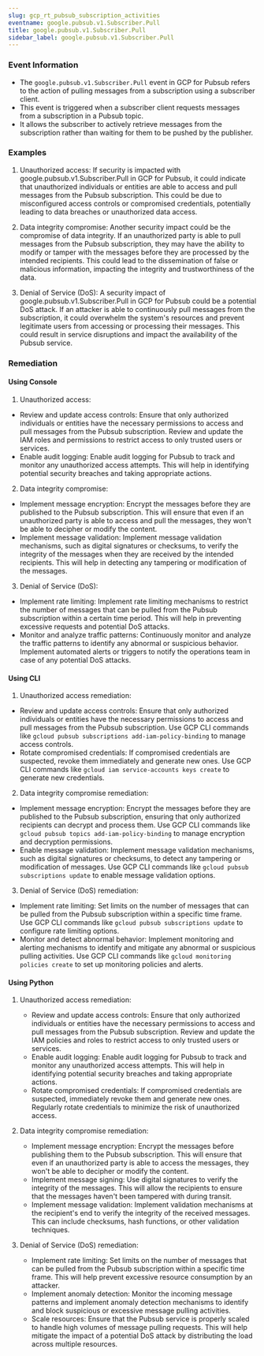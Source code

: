 ```yaml
--- 
slug: gcp_rt_pubsub_subscription_activities
eventname: google.pubsub.v1.Subscriber.Pull
title: google.pubsub.v1.Subscriber.Pull
sidebar_label: google.pubsub.v1.Subscriber.Pull
---
```

                       
### Event Information

- The `google.pubsub.v1.Subscriber.Pull` event in GCP for Pubsub refers to the action of pulling messages from a subscription using a subscriber client.
- This event is triggered when a subscriber client requests messages from a subscription in a Pubsub topic.
- It allows the subscriber to actively retrieve messages from the subscription rather than waiting for them to be pushed by the publisher.


### Examples

1. Unauthorized access: If security is impacted with google.pubsub.v1.Subscriber.Pull in GCP for Pubsub, it could indicate that unauthorized individuals or entities are able to access and pull messages from the Pubsub subscription. This could be due to misconfigured access controls or compromised credentials, potentially leading to data breaches or unauthorized data access.

2. Data integrity compromise: Another security impact could be the compromise of data integrity. If an unauthorized party is able to pull messages from the Pubsub subscription, they may have the ability to modify or tamper with the messages before they are processed by the intended recipients. This could lead to the dissemination of false or malicious information, impacting the integrity and trustworthiness of the data.

3. Denial of Service (DoS): A security impact of google.pubsub.v1.Subscriber.Pull in GCP for Pubsub could be a potential DoS attack. If an attacker is able to continuously pull messages from the subscription, it could overwhelm the system's resources and prevent legitimate users from accessing or processing their messages. This could result in service disruptions and impact the availability of the Pubsub service.

### Remediation

#### Using Console

1. Unauthorized access:
- Review and update access controls: Ensure that only authorized individuals or entities have the necessary permissions to access and pull messages from the Pubsub subscription. Review and update the IAM roles and permissions to restrict access to only trusted users or services.
- Enable audit logging: Enable audit logging for Pubsub to track and monitor any unauthorized access attempts. This will help in identifying potential security breaches and taking appropriate actions.

2. Data integrity compromise:
- Implement message encryption: Encrypt the messages before they are published to the Pubsub subscription. This will ensure that even if an unauthorized party is able to access and pull the messages, they won't be able to decipher or modify the content.
- Implement message validation: Implement message validation mechanisms, such as digital signatures or checksums, to verify the integrity of the messages when they are received by the intended recipients. This will help in detecting any tampering or modification of the messages.

3. Denial of Service (DoS):
- Implement rate limiting: Implement rate limiting mechanisms to restrict the number of messages that can be pulled from the Pubsub subscription within a certain time period. This will help in preventing excessive requests and potential DoS attacks.
- Monitor and analyze traffic patterns: Continuously monitor and analyze the traffic patterns to identify any abnormal or suspicious behavior. Implement automated alerts or triggers to notify the operations team in case of any potential DoS attacks.

#### Using CLI

1. Unauthorized access remediation:
- Review and update access controls: Ensure that only authorized individuals or entities have the necessary permissions to access and pull messages from the Pubsub subscription. Use GCP CLI commands like `gcloud pubsub subscriptions add-iam-policy-binding` to manage access controls.
- Rotate compromised credentials: If compromised credentials are suspected, revoke them immediately and generate new ones. Use GCP CLI commands like `gcloud iam service-accounts keys create` to generate new credentials.

2. Data integrity compromise remediation:
- Implement message encryption: Encrypt the messages before they are published to the Pubsub subscription, ensuring that only authorized recipients can decrypt and process them. Use GCP CLI commands like `gcloud pubsub topics add-iam-policy-binding` to manage encryption and decryption permissions.
- Enable message validation: Implement message validation mechanisms, such as digital signatures or checksums, to detect any tampering or modification of messages. Use GCP CLI commands like `gcloud pubsub subscriptions update` to enable message validation options.

3. Denial of Service (DoS) remediation:
- Implement rate limiting: Set limits on the number of messages that can be pulled from the Pubsub subscription within a specific time frame. Use GCP CLI commands like `gcloud pubsub subscriptions update` to configure rate limiting options.
- Monitor and detect abnormal behavior: Implement monitoring and alerting mechanisms to identify and mitigate any abnormal or suspicious pulling activities. Use GCP CLI commands like `gcloud monitoring policies create` to set up monitoring policies and alerts.

#### Using Python

1. Unauthorized access remediation:
   - Review and update access controls: Ensure that only authorized individuals or entities have the necessary permissions to access and pull messages from the Pubsub subscription. Review and update the IAM policies and roles to restrict access to only trusted users or services.
   - Enable audit logging: Enable audit logging for Pubsub to track and monitor any unauthorized access attempts. This will help in identifying potential security breaches and taking appropriate actions.
   - Rotate compromised credentials: If compromised credentials are suspected, immediately revoke them and generate new ones. Regularly rotate credentials to minimize the risk of unauthorized access.

2. Data integrity compromise remediation:
   - Implement message encryption: Encrypt the messages before publishing them to the Pubsub subscription. This will ensure that even if an unauthorized party is able to access the messages, they won't be able to decipher or modify the content.
   - Implement message signing: Use digital signatures to verify the integrity of the messages. This will allow the recipients to ensure that the messages haven't been tampered with during transit.
   - Implement message validation: Implement validation mechanisms at the recipient's end to verify the integrity of the received messages. This can include checksums, hash functions, or other validation techniques.

3. Denial of Service (DoS) remediation:
   - Implement rate limiting: Set limits on the number of messages that can be pulled from the Pubsub subscription within a specific time frame. This will help prevent excessive resource consumption by an attacker.
   - Implement anomaly detection: Monitor the incoming message patterns and implement anomaly detection mechanisms to identify and block suspicious or excessive message pulling activities.
   - Scale resources: Ensure that the Pubsub service is properly scaled to handle high volumes of message pulling requests. This will help mitigate the impact of a potential DoS attack by distributing the load across multiple resources.


 